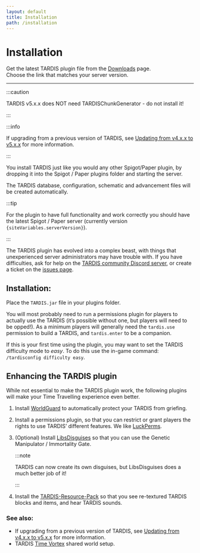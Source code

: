 ```yaml
---
layout: default
title: Installation
path: /installation
---
```



# Installation

Get the latest TARDIS plugin file from the [Downloads](/download) page.  
Choose the link that matches your server version.

* * *

:::caution

TARDIS v5.x.x does NOT need TARDISChunkGenerator - do not install it!

:::

:::info

If upgrading from a previous version of TARDIS, see [Updating from v4.x.x to v5.x.x](updating-to-unified-plugin) for more information.

:::

You install TARDIS just like you would any other Spigot/Paper plugin, by dropping it into the Spigot / Paper plugins folder and starting the server.

The TARDIS database, configuration, schematic and advancement files will be created automatically.

:::tip

<p>For the plugin to have full functionality and work correctly you should have the latest Spigot / Paper server (currently version <code>{siteVariables.serverVersion}</code>).</p>

:::

The TARDIS plugin has evolved into a complex beast, with things that unexperienced server administrators may have trouble with. If you have difficulties, ask for help on the [TARDIS community Discord server](https://discord.gg/sfuPVHh), or create a ticket on the [issues page](https://github.com/eccentricdevotion/TARDIS/issues).

## Installation:

Place the `TARDIS.jar` file in your plugins folder.

You will most probably need to run a permissions plugin for players to actually use the TARDIS (it’s possible without one, but players will need to be opped!). As a minimum players will generally need the `tardis.use` permission to build a TARDIS, and `tardis.enter` to be a companion.

If this is your first time using the plugin, you may want to set the TARDIS difficulty mode to _easy_. To do this use the in-game command: `/tardisconfig difficulty easy`.

## Enhancing the TARDIS plugin

While not essential to make the TARDIS plugin work, the following plugins will make your Time Travelling experience even better.

1. Install [WorldGuard](https://enginehub.org/worldguard) to automatically protect your TARDIS from griefing.
2. Install a permissions plugin, so that you can restrict or grant players the rights to use TARDIS’ different features.
   We like [LuckPerms](https://luckperms.net/).
3. (Optional) Install [LibsDisguises](https://www.spigotmc.org/resources/libs-disguises-free.81/) so that you can use the Genetic Manipulator / Immortality Gate. 

   :::note
   
   TARDIS can now create its own disguises, but LibsDisguises does a much better job of it!
   
   :::
   
4. Install the [TARDIS-Resource-Pack](resource-packs) so that you see re-textured TARDIS blocks and items, and hear TARDIS sounds.


### See also:

* If upgrading from a previous version of TARDIS, see [Updating from v4.x.x to v5.x.x](updating-to-unified-plugin) for more information.
* TARDIS [Time Vortex](time-vortex) shared world setup.
